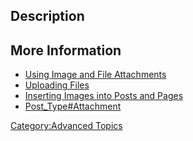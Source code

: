 ==Description==


==More Information==
* [[Using Image and File Attachments]]
* [[Uploading Files]]
* [[Inserting Images into Posts and Pages]]
* [[Post_Type#Attachment]]

[[Category:Advanced Topics]]